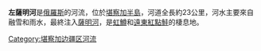 '''左薩明河'''是[[俄羅斯|俄羅斯]]的河流，位於[[堪察加半島|堪察加半島]]，河道全長約23公里，河水主要來自融雪和雨水，最終注入[[薩明河|薩明河]]，是[[虹鱒|虹鱒]]和[[遠東紅點鮭|遠東紅點鮭]]的棲息地。

{{Russia-geo-stub}}

[[Category:堪察加边疆区河流|Category:堪察加边疆区河流]]
